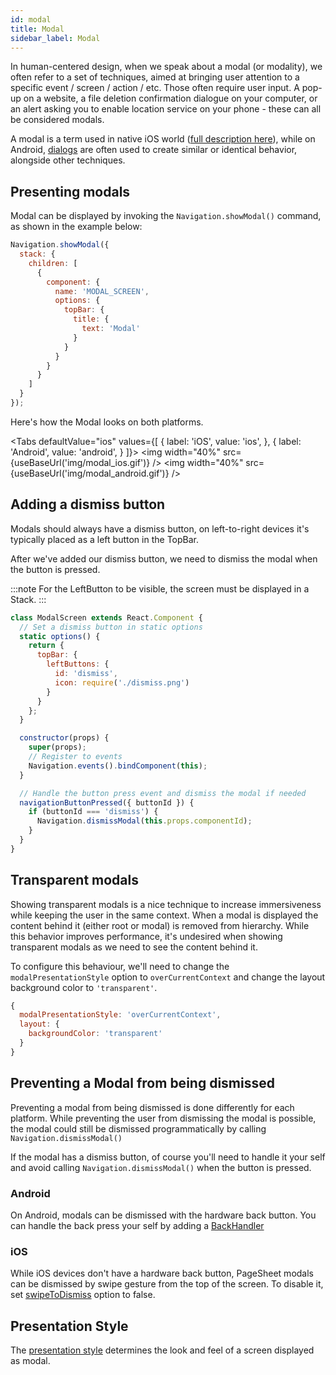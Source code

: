 ```yaml
---
id: modal
title: Modal
sidebar_label: Modal
---
```



In human-centered design, when we speak about a modal (or modality), we often refer to a set of techniques, aimed at bringing user attention to a specific event / screen / action / etc. Those often require user input. A pop-up on a website, a file deletion confirmation dialogue on your computer, or an alert asking you to enable location service on your phone - these can all be considered modals.

A modal is a term used in native iOS world ([full description here](https://developer.apple.com/design/human-interface-guidelines/ios/app-architecture/modality/)), while on Android, [dialogs](https://developer.android.com/guide/topics/ui/dialogs) are often used to create similar or identical behavior, alongside other techniques.

## Presenting modals
Modal can be displayed by invoking the `Navigation.showModal()` command, as shown in the example below:

```js
Navigation.showModal({
  stack: {
    children: [
      {
        component: {
          name: 'MODAL_SCREEN',
          options: {
            topBar: {
              title: {
                text: 'Modal'
              }
            }
          }
        }
      }
    ]
  }
});
```

Here's how the Modal looks on both platforms.

<Tabs
  defaultValue="ios"
  values={[
    { label: 'iOS', value: 'ios', },
    { label: 'Android', value: 'android', }
  ]}>
  <TabItem value="ios">
    <img width="40%"  src={useBaseUrl('img/modal_ios.gif')} />
  </TabItem>
  <TabItem value="android">
    <img width="40%" src={useBaseUrl('img/modal_android.gif')} />
  </TabItem>
</Tabs>

## Adding a dismiss button
Modals should always have a dismiss button, on left-to-right devices it's typically placed as a left button in the TopBar.

After we've added our dismiss button, we need to dismiss the modal when the button is pressed.

:::note
For the LeftButton to be visible, the screen must be displayed in a Stack.
:::

```js
class ModalScreen extends React.Component {
  // Set a dismiss button in static options
  static options() {
    return {
      topBar: {
        leftButtons: {
          id: 'dismiss',
          icon: require('./dismiss.png')
        }
      }
    };
  }

  constructor(props) {
    super(props);
    // Register to events
    Navigation.events().bindComponent(this);
  }

  // Handle the button press event and dismiss the modal if needed
  navigationButtonPressed({ buttonId }) {
    if (buttonId === 'dismiss') {
      Navigation.dismissModal(this.props.componentId);
    }
  }
}
```

## Transparent modals
Showing transparent modals is a nice technique to increase immersiveness while keeping the user in the same context.
When a modal is displayed the content behind it (either root or modal) is removed from hierarchy. While this behavior improves performance, it's undesired when
showing transparent modals as we need to see the content behind it.

To configure this behaviour, we'll need to change the `modalPresentationStyle` option to `overCurrentContext` and change the layout background color to `'transparent'`.

```js
{
  modalPresentationStyle: 'overCurrentContext',
  layout: {
    backgroundColor: 'transparent'
  }
}
```

## Preventing a Modal from being dismissed
Preventing a modal from being dismissed is done differently for each platform. While preventing the user from dismissing the modal is possible,
the modal could still be dismissed programmatically by calling `Navigation.dismissModal()`

If the modal has a dismiss button, of course you'll need to handle it your self and avoid calling `Navigation.dismissModal()`
when the button is pressed.

### Android
On Android, modals can be dismissed with the hardware back button. You can handle the back press your self by
adding a [BackHandler](https://facebook.github.io/react-native/docs/backhandler)

### iOS
While iOS devices don't have a hardware back button, PageSheet modals can be dismissed by swipe gesture
from the top of the screen. To disable it, set [swipeToDismiss]() option to false.

## Presentation Style

The [presentation style](options-root.mdx#modalpresentationstyle) determines the look and feel of a screen displayed as modal.